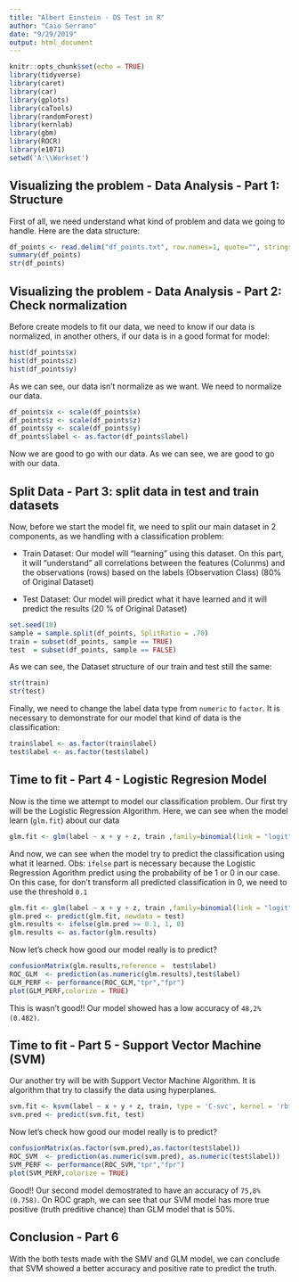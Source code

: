 ---
title: "Albert Einstein - DS Test in R"
author: "Caio Serrano"
date: "9/29/2019"
output: html_document
---

```{r setup, include=FALSE}
knitr::opts_chunk$set(echo = TRUE)
library(tidyverse)
library(caret)
library(car)
library(gplots)
library(caTools)
library(randomForest)
library(kernlab)
library(gbm)
library(ROCR)
library(e1071)
setwd('A:\\Workset')
```

## Visualizing the problem - Data Analysis - Part 1: Structure

First of all, we need understand what kind of problem and data we going to handle.
Here are the data structure:

```{r Part 1: Structure}
df_points <- read.delim("df_points.txt", row.names=1, quote="", stringsAsFactors=FALSE)
summary(df_points)
str(df_points)
```

## Visualizing the problem - Data Analysis - Part 2: Check normalization

Before create models to fit our data, we need to know if our data is normalized, in another others, if our data is in a good format for model:

```{r Part 2: Check normalization}
hist(df_points$x)
hist(df_points$z)
hist(df_points$y)
```

As we can see, our data isn't normalize as we want. We need to normalize our data.

```{r Part 2.1: Check normalization}
df_points$x <- scale(df_points$x)
df_points$z <- scale(df_points$z)
df_points$y <- scale(df_points$y)
df_points$label <- as.factor(df_points$label)
```

Now we are good to go with our data.
As we can see, we are good to go with our data.

## Split Data - Part 3: split data in test and train datasets

Now, before we start the model fit, we need to split our main dataset in 2 components, as we handling with a classification problem:

  - Train Dataset: Our model will "learning" using this dataset. On this part, it will "understand" all correlations between the features (Colunms) and the observations (rows) based on the labels (Observation Class) (80% of Original Dataset)
  
  - Test Dataset: Our model will predict what it have learned and it will predict the results (20 % of Original Dataset)

```{r Part 3.1: split data}
set.seed(10)
sample = sample.split(df_points, SplitRatio = .70)
train = subset(df_points, sample == TRUE)
test  = subset(df_points, sample == FALSE)
```

As we can see, the Dataset structure of our train and test still the same:

```{r Part 3.2: Check Data Split}
str(train)
str(test)
```

Finally, we need to change the label data type from `numeric` to `factor`. It is necessary to demonstrate for our model that kind of data is the classification:

```{r Part 3.2: Data Type}
train$label <- as.factor(train$label)
test$label <- as.factor(test$label)
```

## Time to fit - Part 4 - Logistic Regresion Model

Now is the time we attempt to model our classification problem. Our first try will be the Logistic Regression Algorithm. 
Here, we can see when the model learn (`glm.fit`) about our data
```{r Part 4.1: LogReg}
glm.fit <- glm(label ~ x + y + z, train ,family=binomial(link = "logit"))
```
And now, we can see when the model try to predict the classification using what it learned.
Obs: `ifelse` part is necessary because the Logistic Regression Agorithm predict using the probability of be 1 or 0 in our case. 
On this case, for don't transform all predicted classification in 0, we need to use the threshold `0.1`  
```{r Part 4.2: LogReg}
glm.fit <- glm(label ~ x + y + z, train ,family=binomial(link = "logit"))
glm.pred <- predict(glm.fit, newdata = test)
glm.results <- ifelse(glm.pred >= 0.1, 1, 0)
glm.results <- as.factor(glm.results) 
```
Now let's check how good our model really is to predict?
```{r part 4.3: LogReg}
confusionMatrix(glm.results,reference =  test$label)
ROC_GLM  <- prediction(as.numeric(glm.results),test$label)
GLM_PERF <- performance(ROC_GLM,"tpr","fpr")
plot(GLM_PERF,colorize = TRUE)
```



This is wasn't good!! Our model showed has a low accuracy of `48,2% (0.482)`.


## Time to fit - Part 5 - Support Vector Machine (SVM)

Our another try will be with Support Vector Machine Algorithm. It is algorithm that try to classify the data using hyperplanes.
```{r part 5.1}
svm.fit <- ksvm(label ~ x + y + z, train, type = 'C-svc', kernel = 'rbfdot')
svm.pred <- predict(svm.fit, test)
```

Now let's check how good our model really is to predict?

```{r part 5.2}
confusionMatrix(as.factor(svm.pred),as.factor(test$label))
ROC_SVM  <- prediction(as.numeric(svm.pred), as.numeric(test$label))
SVM_PERF <- performance(ROC_SVM,"tpr","fpr") 
plot(SVM_PERF,colorize = TRUE)
```


Good!! Our second model demostrated to have an accuracy of `75,8% (0.758)`. 
On ROC graph, we can see that our SVM model has more true positive (truth preditive chance) than GLM model that is 50%.

## Conclusion - Part 6 

With the both tests made with the SMV and GLM model, we can conclude that SVM showed a better accuracy and positive rate to predict the truth.